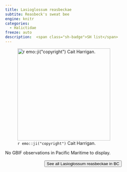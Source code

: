 ```yaml
---
title: Lasioglossum reasbeckae
subtite: Reasbeck's sweat bee
engine: knitr
categories:
  - Halictidae
freeze: auto
description:  <span class="sh-badge">SH list</span>
---
```

![`r emo::ji("copyright")` Cait Harrigan.](/files/no_bee.png){height=300}



No GBIF observations in Pacific Maritime to display.
<br><br>
<center>


<a href="NA"><button type="button" class="btn btn-secondary">See all Lasioglossum reasbeckae in BC <i class="fa-solid fa-arrow-up-right-from-square"></i> </button></a>
</center>
